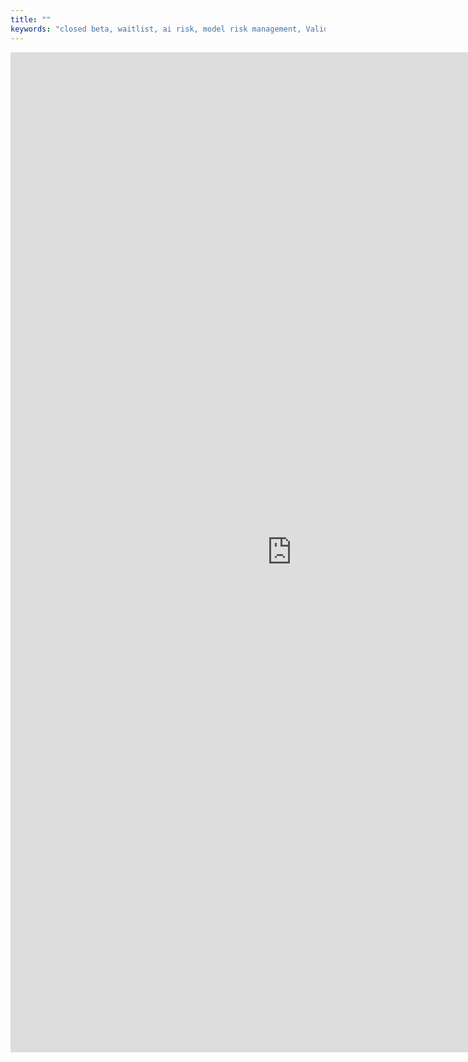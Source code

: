 ```yaml
---
title: ""
keywords: "closed beta, waitlist, ai risk, model risk management, ValidMind"
---
```


```{=html}
<iframe src="https://docs.google.com/forms/d/e/1FAIpQLScTxcssNLMnvFQzmNR4tyrVFAYEbmO_2e2Kk_PnOti-o_1MZw/viewform?embedded=true" width="900" height="1600" frameborder="0" marginheight="0" marginwidth="0">Loading…</iframe>

```